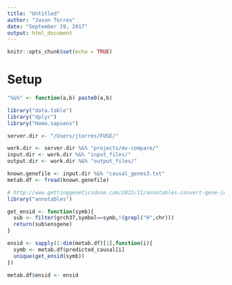 ```yaml
---
title: "Untitled"
author: "Jason Torres"
date: "September 19, 2017"
output: html_document
---
```


```r
knitr::opts_chunk$set(echo = TRUE)
```

# Setup 


```r
"%&%" <- function(a,b) paste0(a,b)

library("data.table")
library("dplyr")
library("Homo.sapiens")

server.dir <- "/Users/jtorres/FUSE/"

work.dir <- server.dir %&% "projects/mv-compare/"
input.dir <- work.dir %&% "input_files/"
output.dir <- work.dir %&% "output_files/"

known.genefile <- input.dir %&% "causal_genes3.txt"
metab.df <- fread(known.genefile)

```


```r
# http://www.gettinggeneticsdone.com/2015/11/annotables-convert-gene-ids.html
library("annotables")

get_ensid <- function(symb){
  sub <- filter(grch37,symbol==symb,!(grepl("H",chr)))
  return(sub$ensgene)
}

ensid <- sapply(1:dim(metab.df)[1],function(i){
  symb <- metab.df$predicted_causal[i]
  unique(get_ensid(symb))
})

metab.df$ensid <- ensid


```







